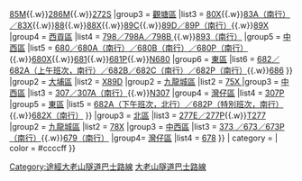 {{Navbox
|name        = 大老山隧道巴士路線
|title       = 途經[[大老山隧道]]巴士路線 [[File:HK Tunnel.svg|20px|香港行車隧道標誌]]
|bodystyle   = background: #f9f9f9;
|liststyle   = text-align: left;
|groupstyle  = background: #ececec; text-align: center;
|belowstyle  = text-align: center;
|oddstyle    = background: #f9f9f9;
|evenstyle   = background: #f9f9f9;
|state       = collapsed
|group1 = [[沙田區]]
|list1 = 
{{Navbox subgroup
|group1 = [[九龍城區]]
|list1 = [[九龍巴士85X線|85S（南行）／85X]]
|group2 = [[黃大仙區]]
|list2 = [[九龍巴士82X線|82P／82X]]{{.w}}[[九龍巴士84M線|84M]]{{.w}}[[九龍巴士85M線|85M]]{{.w}}[[九龍巴士286M線|286M]]{{.w}}[[九龍巴士272S線|272S]]
|group3 = [[觀塘區]]
|list3 = [[九龍巴士80X線|80X]]{{.w}}[[九龍巴士83X線|83A（南行）／83X]]{{.w}}[[九龍巴士88線|88]]{{.w}}[[九龍巴士88X線|88X]]{{.w}}[[九龍巴士89C線|89C]]{{.w}}[[九龍巴士89D線|89D／89P（南行）]]{{.w}}[[九龍巴士89X線|89X]]
|group4 = [[西貢區]]
|list4 = [[新巴798線|798／798A／798B<!--／798P／798X-->]]{{.w}}[[九龍巴士893線|893（南行）]]
|group5 = [[中西區 (香港)|中西區]]
|list5 = [[過海隧道巴士680線|680／680A（南行）／680B（南行）／680P（南行）]]{{.w}}[[過海隧道巴士680X線|680X]]{{.w}}[[過海隧道巴士681線|681]]{{.w}}[[過海隧道巴士681P線|681P]]{{.w}}[[過海隧道巴士N680線|N680]]
|group6 = [[東區 (香港)|東區]]
|list6 = [[過海隧道巴士682線|682／682A（上午班次，南行）／682B／682C（南行）／682P（南行）]]{{.w}}[[過海隧道巴士686線|686]]
}}
|group2 = [[大埔區]]
|list2 = 
{{Navbox subgroup
|group1 = [[觀塘區]]
|list1 = [[九龍巴士74X線|74B／74C（南行）／74D／74E／74F（北行）／74P／74X／274X（北行）／T74（南行）]]{{.w}}[[九龍巴士X89D線|X89D]]
|group2 = [[九龍城區]]
|list2 = [[九龍巴士75X線|75X<!--／275X-->]]<!--{{.w}}[[九龍巴士85P線|85P]]-->
|group3 = [[中西區 (香港)|中西區]]
|list3 = [[過海隧道巴士307線|307／307A（南行）]]{{.w}}[[過海隧道巴士N307線|N307]]
|group4 = [[灣仔區]]
|list4 = [[過海隧道巴士307線|307P]]
|group5 = [[東區 (香港)|東區]]
|list5 = [[過海隧道巴士682線|682A（下午班次，北行）／682P（特別班次，南行）]]{{.w}}[[過海隧道巴士682X線|682X（南行）]]
}}
|group3 = [[北區 (香港)|北區]]
|list3 = 
{{Navbox subgroup
|group1 = [[觀塘區]]
|list1 = [[九龍巴士277X線|277A／277X]]{{.w}}[[九龍巴士277E線|277E／277P]]{{.w}}[[九龍巴士T277線|T277]]
|group2 = [[九龍城區]]
|list2 = [[城巴78X線|78X]]
|group3 = [[中西區 (香港)|中西區]]
|list3 = [[過海隧道巴士373線|373<!--（南行）-->／673／673P（南行）]]{{.w}}[[過海隧道巴士679線|679（南行）]]
|group4= [[灣仔區]]
|list4 =  [[過海隧道巴士678線|678]]
}}
| category = 
| color    = #ccccff
}}<includeonly>[[Category:途經大老山隧道巴士路線]]</includeonly>
<noinclude>[[Category:香港巴士路線模板|大老山隧道巴士路線]]</noinclude>
